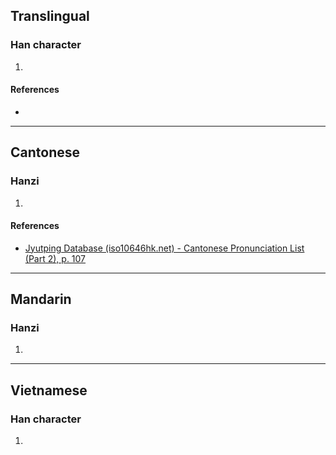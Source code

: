 {{character info/new}}
==Translingual==

===Han character===
{{Han char|rn=61|rad=心|as=06|sn=9|four=|canj=PIPM|ids=⿰忄式}}

# {{defn|Han|sort=心06}}

====References====
* {{Han ref|kx=0384.270|dkj=10570|dj=0715.100|hdz=42293.120|uh=605C|ud=24668}}

----

==Cantonese==

===Hanzi===
{{yue-hanzi|jyut=[[cik1]], [[sik1]]|y=chik1, sik1}}

# {{defn|lang=yue|sort=心06}}

====References====
* [http://www.iso10646hk.net/jp/document/download.jsp Jyutping Database (iso10646hk.net) - Cantonese Pronunciation List (Part 2), p. 107]

----

==Mandarin==

===Hanzi===
{{cmn-hanzi|pin=[[chì]] ([[chi4]])|wg=ch'ih<sup>4</sup>}}

# {{defn|lang=cmn|sort=心06}}

----

==Vietnamese==

===Han character===
{{vi-readings|rs=心06|hanviet=thức}}

# {{defn|lang=vi|sort=心06}}
